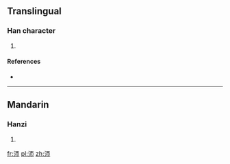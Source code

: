 ==Translingual==

===Han character===
{{Han char|rn=85|rad=水|as=04|sn=7|four=|canj=EMLB}}

# {{defn|Han|sort=水04}}

====References====
* {{Han ref|kx=0612.070|dkj=17221|dj=1005.110|hdz=31559.020|uh=6C9E|ud=27806}}

----

==Mandarin==

===Hanzi===
{{cmn-hanzi|pin=[[zā]] ([[za1]])|wg=tsa<sup>1</sup>}}

# {{defn|lang=cmn|sort=水04}}

[[fr:沞]]
[[pl:沞]]
[[zh:沞]]